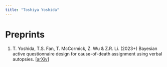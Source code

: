 ```yaml
---
title: "Toshiya Yoshida"
---
```


<style type="text/css">
h1.title {
  font-size: 0px;
  color:rgba(255,0,0,0);
}
</style>

# Preprints

1. T. Yoshida, T.S. Fan, T. McCormick, Z. Wu & Z.R. Li. (2023+) Bayesian active questionnaire design for cause-of-death assignment using verbal autopsies. [[arXiv](https://arxiv.org/abs/2302.08099)]
